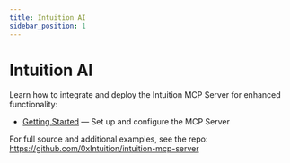 ```yaml
---
title: Intuition AI
sidebar_position: 1
---
```


# Intuition AI

Learn how to integrate and deploy the Intuition MCP Server for enhanced functionality:

- [Getting Started](/guides/intuition-ai/intro) — Set up and configure the MCP Server

For full source and additional examples, see the repo: https://github.com/0xIntuition/intuition-mcp-server
